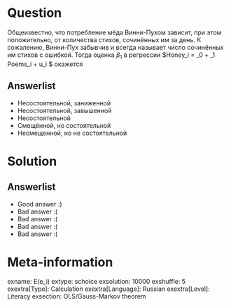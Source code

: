 Question
========
Общеизвестно, что потребление мёда Винни-Пухом зависит, при этом положительно, от количества стихов, сочинённых им за день. К сожалению, Винни-Пух забывчив и всегда называет число сочинённых им стихов с ошибкой. Тогда оценка $\beta_1$ в регрессии $Honey_i = \beta_0 + \beta_1 Poems_i + u_i $ окажется



Answerlist
----------
*  Несостоятельной, заниженной
*  Несостоятельной, завышенной
*  Несостоятельной
*  Смещённой, но состоятельной
*  Несмещенной, но не состоятельной

Solution
========

Answerlist
----------
*  Good answer :)
*  Bad answer :(
*  Bad answer :(
*  Bad answer :(
*  Bad answer :(

Meta-information
================
exname: E(e_i)
extype: schoice
exsolution: 10000
exshuffle: 5
exextra[Type]: Calculation
exextra[Language]: Russian
exextra[Level]: Literacy
exsection: OLS/Gauss-Markov theorem
